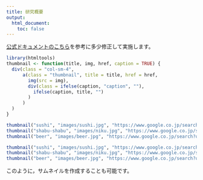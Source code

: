 ```yaml
---
title: 研究概要
output:
  html_document:
    toc: false
---
```


[公式ドキュメントのこちら](http://rmarkdown.rstudio.com/rmarkdown_websites.html#html_generation)を参考に多少修正して実施します。

```r
library(htmltools)
thumbnail <- function(title, img, href, caption = TRUE) {
  div(class = "col-sm-4",
      a(class = "thumbnail", title = title, href = href,
        img(src = img),
        div(class = ifelse(caption, "caption", ""),
          ifelse(caption, title, "")
        )
      )
  )
}
```

```r
thumbnail("sushi", "images/sushi.jpg", "https://www.google.co.jp/search?q=%E5%AF%BF%E5%8F%B8&tbm=isch")
thumbnail("shabu-shabu", "images/niku.jpg", "https://www.google.co.jp/search?q=%E3%81%97%E3%82%83%E3%81%B6%E3%81%97%E3%82%83%E3%81%B6&tbm=isch")
thumbnail("beer", "images/beer.jpg", "https://www.google.co.jp/search?q=%E3%83%93%E3%83%BC%E3%83%AB&tbm=isch")
```

```r
thumbnail("sushi", "images/sushi.jpg", "https://www.google.co.jp/search?q=%E5%AF%BF%E5%8F%B8&tbm=isch")
thumbnail("shabu-shabu", "images/niku.jpg", "https://www.google.co.jp/search?q=%E3%81%97%E3%82%83%E3%81%B6%E3%81%97%E3%82%83%E3%81%B6&tbm=isch")
thumbnail("beer", "images/beer.jpg", "https://www.google.co.jp/search?q=%E3%83%93%E3%83%BC%E3%83%AB&tbm=isch")
```

このように，サムネイルを作成することも可能です。